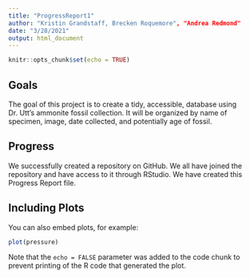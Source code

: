 ```yaml
---
title: "ProgressReport1"
author: "Kristin Grandstaff, Brecken Roquemore", "Andrea Redmond"
date: "3/28/2021"
output: html_document
---
```


```r
knitr::opts_chunk$set(echo = TRUE)
```

## Goals 

The goal of this project is to create a tidy, accessible, database using Dr. Utt's ammonite fossil collection. It will be organized by name of specimen, image, date collected, and potentially age of fossil.  

## Progress

We successfully created a repository on GitHub. We all have joined the repository and have access to it through RStudio. We have created this Progress Report file.


## Including Plots

You can also embed plots, for example:

```r
plot(pressure)
```

Note that the `echo = FALSE` parameter was added to the code chunk to prevent printing of the R code that generated the plot.
